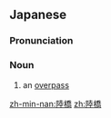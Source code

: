 ==Japanese==
{{ja-kanjitab|りく|k1=りっ|きょう|yomi=o}}

===Pronunciation===
{{ja-pron|yomi=o|りっきょう}}

===Noun===
{{ja-noun|りっきょう}}

# an [[overpass]]

[[zh-min-nan:陸橋]]
[[zh:陸橋]]